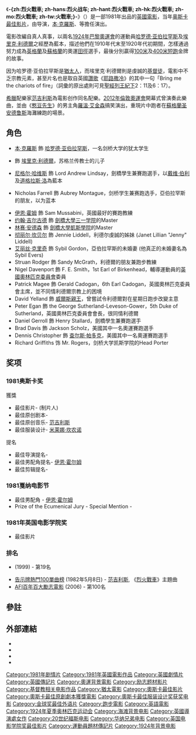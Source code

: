 {{About|1981年的英國電影Chariots of Fire|其他意思|烈火戰車}}
{{noteTA
|T=zh:烈火戰車 (1981年電影); zh-hans:烈火战车 (1981年电影); zh-hant:烈火戰車 (1981年電影); zh-hk:烈火戰車 (1981年電影); zh-mo:烈火戰車 (1981年電影); zh-tw:火戰車;
}}
{{Infobox Film
| name               = -{zh:烈火戰車; zh-hans:烈火战车; zh-hant:烈火戰車; zh-hk:烈火戰車; zh-mo:烈火戰車; zh-tw:火戰車;}-
| original_name      = {{lang|en|''Chariots of Fire''}}
| image              = Chariots_of_fire.jpg
| caption            = 
| director           = {{tsl|en|Hugh Hudson|休·哈德森}}
| producer           = {{tsl|en|David Puttnam}}<br/>{{tsl|en|Dodi Fayed}}<br/>(executive producer)
| writer             = {{tsl|en|Colin Welland}}
| starring           = [[本·克羅斯|本·克羅斯]]<br />{{tsl|en|Ian Charleson|伊安·查理遜}}<br />[[尼格尔·哈维斯|尼格尔·哈维斯]]<br />[[彻丽尔·坎贝尔|彻丽尔·坎贝尔]]<br />[[艾丽丝·克里奇|艾丽丝·克里奇]]<br />[[伊恩·荷姆|伊恩·荷姆]]
| music              = [[范吉利斯|范吉利斯]]
| cinematography     = {{tsl|en|David Watkin (cinematographer)|大衛·瓦特金}}
| editing            = {{tsl|en|Terry Rawlings}}
| production_company = 
| distributor        = '''美國'''：[[华纳兄弟|华纳兄弟]]<br />{{tsl|en|The Ladd Company}}<br />'''國際'''：[[二十世紀福斯|二十世紀福斯]]
| released           = 1981年3月30日：<br/>在[[英國|英國]]{{tsl|en|Royal Command Film Performance}}首映<br/>1981年10月9日：<br/>在[[美國|美國]]上映
| runtime            = 123 分鐘
| country            = [[英國電影|英國]]
| language           = [[英語|英語]]、[[法語|法語]]
| budget             = $5百50萬[[美元|美元]]
| gross              = $55,593,332（美國） 
| preceded_by        = 
| followed_by        = 
| cn_name            = 烈火战车；火的战车
| hk_name            = 烈火戰車；火之战车
| tw_name            = 火戰車
}}
《'''-{zh:烈火戰車; zh-hans:烈火战车; zh-hant:烈火戰車; zh-hk:烈火戰車; zh-mo:烈火戰車; zh-tw:火戰車;}-'''》（{{lang-en|''Chariots of Fire''}}）是一部1981年出品的[[英國電影|英國電影]]，当年[[奥斯卡最佳影片|奥斯卡最佳影片]]，由{{tsl|en|Hugh Hudson|休·哈德森}}导演，[[本·克羅斯|本·克羅斯]]、{{tsl|en|Ian Charleson|伊安·查理遜}}等擔任演出。

電影改編自真人真事，以兩名[[1924年夏季奥林匹克运动会|1924年巴黎奧運會]]的運動員[[哈罗德·亚伯拉罕斯|哈罗德·亚伯拉罕斯]]及[[埃里克·利德爾|埃里克·利德爾]]之經歷為藍本，描述他們在1910年代末至1920年代初期間，怎樣通過努力成為[[英格蘭|英格蘭]]及[[蘇格蘭|蘇格蘭]]的奧運[[田徑|田徑]]選手，最後分別贏得[[100米短跑|100米]]及[[400米短跑|400米短跑]]金牌的故事。

因为哈罗德·亚伯拉罕斯是[[猶太人|猶太人]]，而埃里克·利德爾則是虔誠的[[基督徒|基督徒]]，電影中不乏宗教元素，甚至片名也是取自英國[[聖詩|讚歌]]《[[耶路撒冷_(讚歌)|耶路撒冷]]》的其中一句「Bring me the chariots of fire」（詞彙的原出處則可見[[聖經|聖經]][[列王紀_(聖經)|列王紀下]]2：11及6：17）。

[[希臘|希臘]]配樂家[[范吉利斯|范吉利斯]]為電影创作同名配樂。[[2012年倫敦奧運會|2012年倫敦奧運會]]開幕式曾演奏此樂曲，並由《[[憨豆先生|憨豆先生]]》的男主角[[羅溫·艾金森|羅溫·艾金森]]搞笑演出，重現片中跑者在[[蘇格蘭|蘇格蘭]][[圣安德鲁斯|圣安德鲁斯]]海灘練跑的場景。

== 角色 ==
* [[本·克羅斯|本·克羅斯]] 飾 [[哈罗德·亚伯拉罕斯|哈罗德·亚伯拉罕斯]]，一名剑桥大学的犹太学生
* {{tsl|en|Ian Charleson|伊安·查理遜}} 飾 [[埃里克·利德爾|埃里克·利德爾]]，苏格兰传教士的儿子
* [[尼格尔·哈维斯|尼格尔·哈维斯]] 飾 Lord Andrew Lindsay，劍橋學生兼賽跑選手，以[[戴维·伯利|戴维·伯利]]及[[道格拉斯·洛|道格拉斯·洛]]為藍本
* {{tsl|en|Nicholas Farrell|尼古拉斯·法瑞尔}} Nicholas Farrell 飾 Aubrey Montague，剑桥学生兼赛跑选手，亞伯拉罕斯的朋友，以{{tsl|en|Evelyn Montague|埃弗兰·蒙塔古}}为蓝本
* [[伊恩·霍姆|伊恩·霍姆]] 飾 Sam Mussabini，英國最好的賽跑教練
* [[约翰·吉尔古德|约翰·吉尔古德]] 飾 [[劍橋大學|劍橋大學]][[剑桥大学三一学院|三一学院]]的Master
* [[林赛·安德森|林赛·安德森]] 飾 [[劍橋大學|劍橋大學]][[劍橋大學岡維爾與凱斯學院|凱斯學院]]的Master
* [[彻丽尔·坎贝尔|彻丽尔·坎贝尔]] 飾 Jennie Liddell，利德尔虔誠的姊妹 (Janet Lillian "Jenny" Liddell)
* [[艾丽丝·克里奇|艾丽丝·克里奇]] 飾 Sybil Gordon，亞伯拉罕斯的未婚妻 (他真正的未婚妻名為Sybil Evers)
* Struan Rodger 飾 Sandy McGrath，利德爾的朋友兼跑步教練
* Nigel Davenport 飾 F. E. Smith，1st Earl of Birkenhead，輔導運動員的[[英國奧林匹克委員會|英國奧林匹克委員會]]委員
* Patrick Magee 飾 Gerald Cadogan，6th Earl Cadogan，英國奧林匹克委員會主席，並不同情利德爾宗教上的困境
* David Yelland 飾 [[爱德华八世|威爾斯親王]]，曾嘗試令利德爾對在星期日跑步改變主意
* Peter Egan 飾 the George Sutherland-Leveson-Gower，5th Duke of Sutherland，英國奧林匹克委員會會長，很同情利德爾
* Daniel Gerroll 飾 Henry Stallard，劍橋學生兼賽跑選手
* Brad Davis 飾 Jackson Scholz，美國其中一名奧運賽跑選手
* Dennis Christopher 飾 [[查尔斯·帕多克|查尔斯·帕多克]]，美國其中一名奧運賽跑選手
* Richard Griffiths 饰 Mr. Rogers，剑桥大学凯斯学院的Head Porter

== 奖项 ==
=== 1981奥斯卡奖 ===
獲獎
*最佳影片- {{tsl|en|David Puttnam}} (制片人)
*最佳原创剧本- {{tsl|en|Colin Welland}}
*最佳原创音乐- [[范吉利斯|范吉利斯]]
*最佳服装设计- [[米莱娜·坎农诺|米莱娜·坎农诺]]
提名
*最佳导演提名- {{tsl|en|Hugh Hudson|休·哈德森}}
*最佳男配角提名- [[伊恩·霍尔姆|伊恩·霍尔姆]] 
*最佳剪辑提名- {{tsl|en|Terry Rawlings}}

=== 1981戛纳电影节 ===
* 最佳男配角 - [[伊恩·霍尔姆|伊恩·霍尔姆]]  
* Prize of the Ecumenical Jury - Special Mention - {{tsl|en|Hugh Hudson|休·哈德森}}

=== 1981年英国电影学院奖 ===
*最佳影片

=== 排名 ===
* {{tsl|en|BFI Top 100 British films|BFI百大英国电影}} (1999) - 第19名
* [[告示牌熱門100單曲榜|告示牌熱門100單曲榜]] (1982年5月8日) - [[范吉利斯|范吉利斯]], 《[[烈火戰車_(1981年電影)|烈火戰車]]》主題曲
* [[AFI百年百大勵志電影|AFI百年百大勵志電影]] (2006) - 第100名

== 參註 ==
{{reflist}}

== 外部連結 ==
{{wikiquote}} 
* {{imdb title|id=0082158|title=-{zh:烈火戰車; zh-hans:烈火战车; zh-hant:烈火戰車; zh-hk:烈火戰車; zh-mo:烈火戰車; zh-tw:火戰車;}-}}
* {{Amg movie|8929|-{zh:烈火戰車; zh-hans:烈火战车; zh-hant:烈火戰車; zh-hk:烈火戰車; zh-mo:烈火戰車; zh-tw:火戰車;}-}}
* {{Rotten-tomatoes|chariots_of_fire|-{zh:烈火戰車; zh-hans:烈火战车; zh-hant:烈火戰車; zh-hk:烈火戰車; zh-mo:烈火戰車; zh-tw:火戰車;}-}}
* {{douban|title=-{zh:烈火戰車; zh-hans:烈火战车; zh-hant:烈火戰車; zh-hk:烈火戰車; zh-mo:烈火戰車; zh-tw:火戰車;}-}}

{{s-start}}
{{s-ach|aw}}
{{s-bef|before=《[[凡夫俗子|-{zh-tw:凡夫俗子; zh-hk:普通人; zh-cn:普通人;}-]]》}}
{{s-ttl|title=[[奧斯卡最佳電影獎|奧斯卡最佳電影獎]]|years=1981}}
{{s-aft|rows=3|after=《[[甘地傳|-{zh:甘地傳; zh-hans:甘地传; zh-hant:甘地傳; zh-hk:甘地傳; zh-mo:甘地傳; zh-tw:甘地;}-]]》}}
{{s-bef|before=《[[黛絲姑娘|黛絲姑娘]]》}}
{{s-ttl|title=[[金球獎最佳外语片|金球獎最佳外语片]]|years=1981}}
{{s-bef|before=《[[象人_(電影)|象人]]》}}
{{s-ttl|title= [[英國电影學院獎最佳影片|英國电影學院獎最佳影片]]|years=1982}}
{{end}}

{{英国电影学院奖最佳影片}}
{{奥斯卡最佳影片奖}}
{{金球奖最佳外语片}}
{{DEFAULTSORT:Chariots Of Fire}}
[[Category:1981年剧情片|Category:1981年剧情片]]
[[Category:1981年英國電影作品|Category:1981年英國電影作品]]
[[Category:英國劇情片|Category:英國劇情片]]
[[Category:英國傳記片|Category:英國傳記片]]
[[Category:奧運背景電影|Category:奧運背景電影]]
[[Category:励志题材影片|Category:励志题材影片]]
[[Category:基督教相关电影作品|Category:基督教相关电影作品]]
[[Category:猶太電影|Category:猶太電影]]
[[Category:奧斯卡最佳影片|Category:奧斯卡最佳影片]]
[[Category:奧斯卡最佳原創劇本獲獎電影|Category:奧斯卡最佳原創劇本獲獎電影]]
[[Category:奧斯卡最佳服装设计奖获奖电影|Category:奧斯卡最佳服装设计奖获奖电影]]
[[Category:金球奖最佳外语片|Category:金球奖最佳外语片]]
[[Category:跑步電影|Category:跑步電影]]
[[Category:英語電影|Category:英語電影]]
[[Category:1924年夏季奥林匹克运动会|Category:1924年夏季奥林匹克运动会]]
[[Category:海滩背景电影|Category:海滩背景电影]]
[[Category:英國導演處女作|Category:英國導演處女作]]
[[Category:20世纪福斯电影|Category:20世纪福斯电影]]
[[Category:华纳兄弟电影|Category:华纳兄弟电影]]
[[Category:英国电影学院奖最佳影片|Category:英国电影学院奖最佳影片]]
[[Category:運動員題材傳記片|Category:運動員題材傳記片]]
[[Category:1924年背景电影|Category:1924年背景电影]]